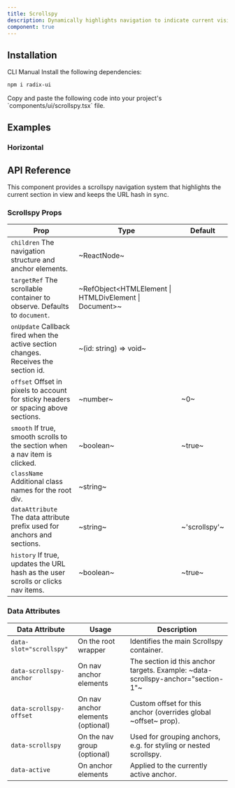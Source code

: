 ```yaml
---
title: Scrollspy
description: Dynamically highlights navigation to indicate current visible section in viewport during page scroll
component: true
---
```


<ExamplePreview path="scrollspy/default" />

## Installation

<Tabs defaultValue="cli">

<TabsList>
  <TabsTrigger value="cli">CLI</TabsTrigger>
  <TabsTrigger value="manual">Manual</TabsTrigger>
</TabsList>

<TabsContent value="cli">
  <CliCommands name="scrollspy" />
</TabsContent>

<TabsContent value="manual">    
<Steps>

<Step>
Install the following dependencies:

```bash
npm i radix-ui
```

</Step>

<Step>
Copy and paste the following code into your project's `components/ui/scrollspy.tsx` file.

<ComponentPreview name="scrollspy" />

</Step>

</Steps>

</TabsContent>

</Tabs>

## Examples

### Horizontal

<ExamplePreview path="scrollspy/horizontal" />

## API Reference

This component provides a scrollspy navigation system that highlights the current section in view and keeps the URL hash in sync.

### Scrollspy Props

| **Prop**                                                                                                       | **Type**                                                | **Default**   |
| -------------------------------------------------------------------------------------------------------------- | ------------------------------------------------------- | ------------- |
| `children` <PopoverInfo>The navigation structure and anchor elements.</PopoverInfo>                            | ~ReactNode~                                             | <Na/>         |
| `targetRef` <PopoverInfo>The scrollable container to observe. Defaults to `document`.</PopoverInfo>            | ~RefObject\<HTMLElement \| HTMLDivElement \| Document>~ | <Na/>         |
| `onUpdate` <PopoverInfo>Callback fired when the active section changes. Receives the section id.</PopoverInfo> | ~(id: string) => void~                                  | <Na/>         |
| `offset` <PopoverInfo>Offset in pixels to account for sticky headers or spacing above sections.</PopoverInfo>  | ~number~                                                | ~0~           |
| `smooth` <PopoverInfo>If true, smooth scrolls to the section when a nav item is clicked.</PopoverInfo>         | ~boolean~                                               | ~true~        |
| `className` <PopoverInfo>Additional class names for the root div.</PopoverInfo>                                | ~string~                                                | <Na/>         |
| `dataAttribute` <PopoverInfo>The data attribute prefix used for anchors and sections.</PopoverInfo>            | ~string~                                                | ~'scrollspy'~ |
| `history` <PopoverInfo>If true, updates the URL hash as the user scrolls or clicks nav items.</PopoverInfo>    | ~boolean~                                               | ~true~        |

### Data Attributes

| **Data Attribute**      | **Usage**                         | **Description**                                                                  |
| ----------------------- | --------------------------------- | -------------------------------------------------------------------------------- |
| `data-slot="scrollspy"` | On the root wrapper               | Identifies the main Scrollspy container.                                         |
| `data-scrollspy-anchor` | On nav anchor elements            | The section id this anchor targets. Example: ~data-scrollspy-anchor="section-1"~ |
| `data-scrollspy-offset` | On nav anchor elements (optional) | Custom offset for this anchor (overrides global ~offset~ prop).                  |
| `data-scrollspy`        | On the nav group (optional)       | Used for grouping anchors, e.g. for styling or nested scrollspy.                 |
| `data-active`           | On anchor elements                | Applied to the currently active anchor.                                          |
